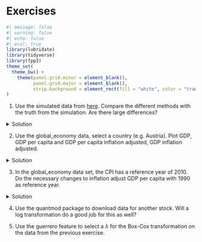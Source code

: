 # Exercises

```r
#| message: false
#| warning: false
#| echo: false
#| eval: true
library(lubridate)
library(tidyverse)
library(fpp3)
theme_set(
  theme_bw() + 
    theme(panel.grid.minor = element_blank(),
          panel.grid.major = element_blank(),
          strip.background = element_rect(fill = "white", color = "transparent"))
)

```


1. Use the simulated data from [here](https://holleland.github.io/BAN430/3_adjustments.html#time-series-components-and-seasonal-adjustment). Compare the different methods with the truth from the simulation. Are there large differences?

<details>
<summary>Solution</summary>

</details>


2. Use the global\_economy data, select a country (e.g. Austria). Plot GDP, GDP per capita and GDP per capita inflation adjusted, GDP inflation adjusted.

<details>

<summary>Solution</summary>
```r
#| message: false
#| warning: false
library(fpp3)
library(tidyverse)
dat <- global_economy %>% 
  filter(Country == "Austria")
dat %>% autoplot(GDP)
dat %>% autoplot(GDP/Population)
dat %>% autoplot(GDP/Population * 100/CPI)
dat %>% autoplot(GDP * 100/CPI)

```
</details>

3. In the global\_economy data set, the CPI has a reference year of 2010. Do the necessary changes to inflation adjust GDP per capita with 1990 as reference year. 

<details>

<summary>Solution</summary>

```r
library(fpp3)
library(tidyverse)
dat <- global_economy %>% 
  filter(Country == "Austria")

# -- Extracting the CPI in 1990: --
cpi1990 <- dat %>% filter(Year ==1990) %>% pull(CPI)

# -- Transforming such that CPI1990 is 100 in 1990: --
dat <- dat %>% mutate(CPI1990 = CPI / cpi1990 * 100)

# -- Plotting Inflation adjusted GDP per capita: --
dat %>% autoplot(GDP/Population * 100/CPI1990) + 
  labs(y = "Inflation adjusted GDP per capita (1990 US$)") +
  geom_line(aes(y= GDP/Population * 100/CPI), col = 2)

# -- Comparing the two CPIs: --
dat %>% 
  pivot_longer(cols = c(CPI,CPI1990)) %>%
  ggplot(aes(x = Year, y = value, col = name)) + geom_line()+
  geom_hline(yintercept = 100) +
  scale_color_manual(values = c("red","blue"))+
  geom_segment(x = 1990,xend = 1990, y = -Inf, yend =100, lty = 2, col = "blue")+
  geom_segment(x = 2010,xend = 2010, y = -Inf, yend =100, lty = 2, col = "red")+
  labs(title = "Differences between CPI with reference year 1990 and 2010",
       y = "Consumer Price Index") +
  theme(legend.title = element_blank())

```
</details>

4. Use the quantmod package to download data for another stock. Will a log transformation do a good job for this as well? 

5. Use the guerrero feature to select a $\lambda$ for the Box-Cox transformation on the data from the previous exercise. 









